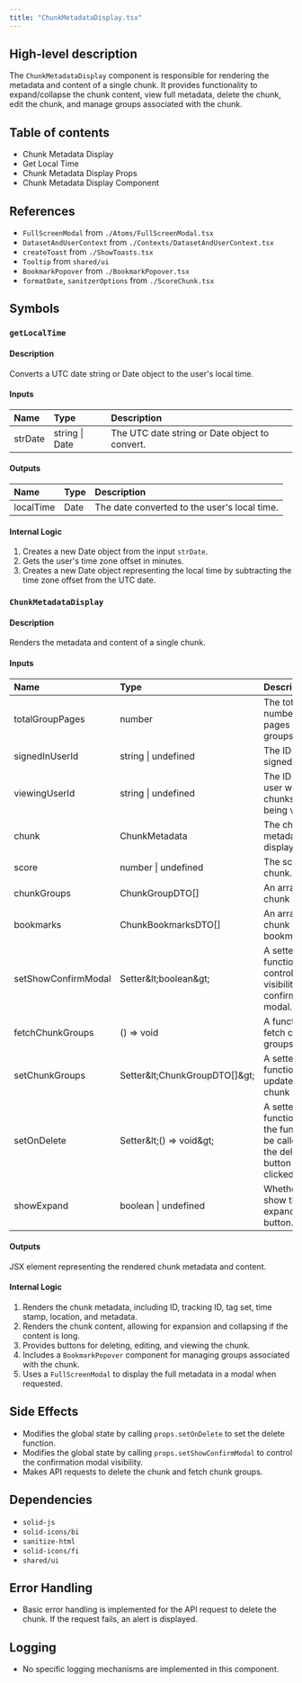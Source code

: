 ```yaml
---
title: "ChunkMetadataDisplay.tsx"
---
```


## High-level description
The `ChunkMetadataDisplay` component is responsible for rendering the metadata and content of a single chunk. It provides functionality to expand/collapse the chunk content, view full metadata, delete the chunk, edit the chunk, and manage groups associated with the chunk.

## Table of contents
- Chunk Metadata Display
- Get Local Time
- Chunk Metadata Display Props
- Chunk Metadata Display Component

## References
- `FullScreenModal` from `./Atoms/FullScreenModal.tsx`
- `DatasetAndUserContext` from `./Contexts/DatasetAndUserContext.tsx`
- `createToast` from `./ShowToasts.tsx`
- `Tooltip` from `shared/ui`
- `BookmarkPopover` from `./BookmarkPopover.tsx`
- `formatDate`, `sanitzerOptions` from `./ScoreChunk.tsx`

## Symbols

### `getLocalTime`
#### Description
Converts a UTC date string or Date object to the user's local time.

#### Inputs
| Name | Type | Description |
|:-----|:-----|:------------|
| strDate | string \| Date | The UTC date string or Date object to convert. |

#### Outputs
| Name | Type | Description |
|:-----|:-----|:------------|
| localTime | Date | The date converted to the user's local time. |

#### Internal Logic
1. Creates a new Date object from the input `strDate`.
2. Gets the user's time zone offset in minutes.
3. Creates a new Date object representing the local time by subtracting the time zone offset from the UTC date.

### `ChunkMetadataDisplay`
#### Description
Renders the metadata and content of a single chunk.

#### Inputs
| Name | Type | Description |
|:-----|:-----|:------------|
| totalGroupPages | number | The total number of pages of chunk groups. |
| signedInUserId | string \| undefined | The ID of the signed-in user. |
| viewingUserId | string \| undefined | The ID of the user whose chunks are being viewed. |
| chunk | ChunkMetadata | The chunk metadata to display. |
| score | number \| undefined | The score of the chunk. |
| chunkGroups | ChunkGroupDTO[] | An array of chunk groups. |
| bookmarks | ChunkBookmarksDTO[] | An array of chunk bookmarks. |
| setShowConfirmModal | Setter\&lt;boolean\&gt; | A setter function to control the visibility of a confirmation modal. |
| fetchChunkGroups | () =&gt; void | A function to fetch chunk groups. |
| setChunkGroups | Setter\&lt;ChunkGroupDTO[]\&gt; | A setter function to update the chunk groups. |
| setOnDelete | Setter\&lt;() =&gt; void\&gt; | A setter function to set the function to be called when the delete button is clicked. |
| showExpand | boolean \| undefined | Whether to show the expand/collapse button. |

#### Outputs
JSX element representing the rendered chunk metadata and content.

#### Internal Logic
1. Renders the chunk metadata, including ID, tracking ID, tag set, time stamp, location, and metadata.
2. Renders the chunk content, allowing for expansion and collapsing if the content is long.
3. Provides buttons for deleting, editing, and viewing the chunk.
4. Includes a `BookmarkPopover` component for managing groups associated with the chunk.
5. Uses a `FullScreenModal` to display the full metadata in a modal when requested.

## Side Effects
- Modifies the global state by calling `props.setOnDelete` to set the delete function.
- Modifies the global state by calling `props.setShowConfirmModal` to control the confirmation modal visibility.
- Makes API requests to delete the chunk and fetch chunk groups.

## Dependencies
- `solid-js`
- `solid-icons/bi`
- `sanitize-html`
- `solid-icons/fi`
- `shared/ui`

## Error Handling
- Basic error handling is implemented for the API request to delete the chunk. If the request fails, an alert is displayed.

## Logging
- No specific logging mechanisms are implemented in this component.
